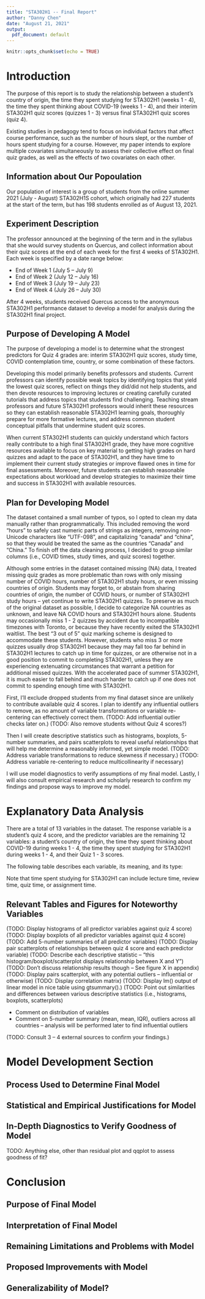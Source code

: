 ```yaml
---
title: "STA302H1 -- Final Report"
author: "Danny Chen"
date: "August 21, 2021"
output:
  pdf_document: default
---
```


```r
knitr::opts_chunk$set(echo = TRUE)
```

# Introduction

The purpose of this report is to study the relationship between a student's country of origin, the time they spent studying for STA302H1 (weeks 1 - 4), the time they spent thinking about COVID-19 (weeks 1 - 4), and their interim STA302H1 quiz scores (quizzes 1 - 3) versus final STA302H1 quiz scores (quiz 4).

Existing studies in pedagogy tend to focus on individual factors that affect course performance, such as the number of hours slept, or the number of hours spent studying for a course. However, my paper intends to explore multiple covariates simultaneously to assess their collective effect on final quiz grades, as well as the effects of two covariates on each other.

## Information about Our Popoulation

Our population of interest is a group of students from the online summer 2021 (July - August) STA302H1S cohort, which originally had 227 students at the start of the term, but has 198 students enrolled as of August 13, 2021.

## Experiment Description

The professor announced at the beginning of the term and in the syllabus that she would survey students on Quercus, and collect information about their quiz scores at the end of each week for the first 4 weeks of STA302H1. Each week is specified by a date range below:

- End of Week 1 (July 5 – July 9)
- End of Week 2 (July 12 – July 16)
- End of Week 3 (July 19 – July 23)
- End of Week 4 (July 26 – July 30)

After 4 weeks, students received Quercus access to the anonymous STA302H1 performance dataset to develop a model for analysis during the STA302H1 final project.

## Purpose of Developing A Model

The purpose of developing a model is to determine what the strongest predictors for Quiz 4 grades are: interim STA302H1 quiz scores, study time, COVID contemplation time, country, or some combination of these factors.

Developing this model primarily benefits professors and students. Current professors can identify possible weak topics by identifying topics that yield the lowest quiz scores, reflect on things they did/did not help students, and then devote resources to improving lectures or creating carefully curated tutorials that address topics that students find challenging. Teaching stream professors and future STA302H1 professors would inherit these resources so they can establish reasonable STA302H1 learning goals, thoroughly prepare for more formative lectures, and address common student conceptual pitfalls that undermine student quiz scores.

When current STA302H1 students can quickly understand which factors really contribute to a high final STA302H1 grade, they have more cognitive resources available to focus on key material to getting high grades on hard quizzes and adapt to the pace of STA302H1, and they have time to implement their current study strategies or improve flawed ones in time for final assessments. Moreover, future students can establish reasonable expectations about workload and develop strategies to maximize their time and success in STA302H1 with available resources.

## Plan for Developing Model

The dataset contained a small number of typos, so I opted to clean my data manually rather than programmatically. This included removing the word "hours" to safely cast numeric parts of strings as integers, removing non-Unicode characters like "UTF-098”, and capitalizing "canada" and "china", so that they would be treated the same as the countries "Canada" and "China." To finish off the data cleaning process, I decided to group similar columns (i.e., COVID times, study times, and quiz scores) together.

Although some entries in the dataset contained missing (NA) data, I treated missing quiz grades as more problematic than rows with only missing number of COVID hours, number of STA302H1 study hours, or even missing countries of origin. Students may forget to, or abstain from sharing countries of origin, the number of COVID hours, or number of STA302H1 study hours -- yet continue to write STA302H1 quizzes. To preserve as much of the original dataset as possible, I decide to categorize NA countries as unknown, and leave NA COVID hours and STA302H1 hours alone. Students may occasionally miss 1 - 2 quizzes by accident due to incompatible timezones with Toronto, or because they have recently exited the STA302H1 waitlist. The best "3 out of 5" quiz marking scheme is designed to accommodate these students. However, students who miss 3 or more quizzes usually drop STA302H1 because they may fall too far behind in STA302H1 lectures to catch up in time for quizzes, or are otherwise not in a good position to commit to completing STA302H1, unless they are experiencing extenuating circumstances that warrant a petition for additional missed quizzes.
With the accelerated pace of summer STA302H1, it is much easier to fall behind and much harder to catch up if one does not commit to spending enough time with STA302H1.

First, I'll exclude dropped students from my final dataset since are unlikely to contribute available quiz 4 scores. I plan to identify any influential outliers to remove, as no amount of variable transformations or variable re-centering can effectively correct them. \newline
(TODO: Add influential outlier checks later on.) \newline
(TODO: Also remove students without Quiz 4 scores?)

Then I will create descriptive statistics such as histograms, boxplots, 5-number summaries, and pairs scatterplots to reveal useful relationships that will help me determine a reasonably informed, yet simple model. 
(TODO: Address variable transformations to reduce skewness if necessary.) \newline
(TODO: Address variable re-centering to reduce multicollinearity if necessary)

I will use model diagnostics to verify assumptions of my final model. Lastly, I will also consult empirical research and scholarly research to  confirm my findings and propose ways to improve my model.

\newpage

# Explanatory Data Analysis

There are a total of 13 variables in the dataset. The response variable is a student's quiz 4 score, and the predictor variables are the remaining 12 variables: a student's country of origin, the time they spent thinking about COVID-19 during weeks 1 - 4, the time they spent studying for STA302H1 during weeks 1 - 4, and their Quiz 1 - 3 scores.

The following table describes each variable, its meaning, and its type:

\begin{center}
    \begin{tabular}{ |c|c|c| } 
        \hline
        \textbf{Variable} & \textbf{Meaning} & \textbf{Type of Variable} \\
        \hline
        \texttt{Country} & Student’s country of origin & Categorical/nominal \\
        \hline
        \texttt{Quiz\_1\_Score} & Student’s quiz 1 score out of 10 & Continuous numeric \\
        \hline
        \texttt{Quiz\_2\_Score} & Student’s quiz 2 score out of 10 & Continuous numeric \\
        \hline
        \texttt{Quiz\_3\_Score} & Student’s quiz 3 score out of 10 & Continuous numeric \\
        \hline
        \texttt{Quiz\_4\_Score} & Student’s quiz 4 score out of 10 & Continuous numeric \\
        \hline
        \texttt{COVID..hours.W1} & Time student spent thinking about COVID-19 during Week 1 in hours & Continuous numeric \\
        \hline
        \texttt{COVID..hours.W2} & Time student spent thinking about COVID-19 during Week 2 in hours & Continuous numeric \\
        \hline
        \texttt{COVID..hours.W3} & Time student spent thinking about COVID-19 during Week 3 in hours & Continuous numeric \\
        \hline
        \texttt{COVID..hours.W4} & Time student spent thinking about COVID-19 during Week 4 in hours & Continuous numeric \\
        \hline
        \texttt{STA302..hours.W1} & Time student spent studying for STA302H1 during Week 1 & Continuous numeric \\
        \hline
        \texttt{STA302..hours.W2} & Time student spent studying for STA302H1 during Week 2 & Continuous numeric \\
        \hline
        \texttt{STA302..hours.W3} & Time student spent studying for STA302H1 during Week 3 & Continuous numeric \\
        \hline
        \texttt{STA302..hours.W4} & Time student spent studying for STA302H1 during Week 4 & Continuous numeric \\
        \hline
    \end{tabular}
\end{center}

Note that time spent studying for STA302H1 can include lecture time, review time, quiz time, or assignment time.

## Relevant Tables and Figures for Noteworthy Variables

(TODO: Display histograms of all predictor variables against quiz 4 score) \newline
(TODO: Display boxplots of all predictor variables against quiz 4 score) \newline
(TODO: Add 5-number summaries of all predictor variables) \newline
(TODO: Display pair scatterplots of relationships between quiz 4 score and each predictor variable) \newline
(TODO: Describe each descriptive statistic – “this histogram/boxplot/scatterplot displays relationship between X and Y”) \newline
(TODO: Don’t discuss relationship results though -- See figure X in appendix) \newline
(TODO: Display pairs scatterplot, with any potential outliers -- influential or otherwise) \newline
(TODO: Display correlation matrix) \newline
(TODO: Display lm() output of linear model in nice table using gtsummary().) \newline
(TODO: Point out similarities and differences between various descriptive statistics (i.e., histograms, boxplots, scatterplots)

- Comment on distribution of variables
- Comment on 5-number summary (mean, mean, IQR), outliers across all countries – analysis will be performed later to find influential outliers

(TODO: Consult 3 – 4 external sources to confirm your findings.)

\newpage

# Model Development Section

## Process Used to Determine Final Model



## Statistical and Empirical Justifications for Model



## In-Depth Diagnostics to Verify Goodness of Model

TODO: Anything else, other than residual plot and qqplot to assess goodness of fit?

\newpage

# Conclusion

## Purpose of Final Model



## Interpretation of Final Model



## Remaining Limitations and Problems with Model



## Proposed Improvements with Model



## Generalizability of Model?



